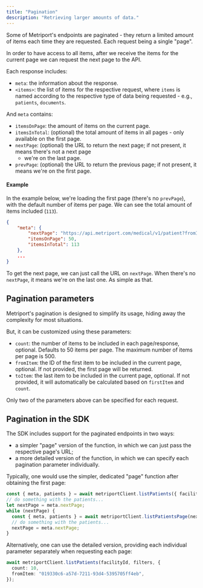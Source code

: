 ```yaml
---
title: "Pagination"
description: "Retrieving larger amounts of data."
---
```


Some of Metriport's endpoints are paginated - they return a limited amount of items each time they are requested.
Each request being a single "page".

In order to have access to all items, after we receive the items for the current page we can request the
next page to the API.

Each response includes:

- `meta`: the information about the response.
- `<items>`: the list of items for the respective request, where `items` is named according to the respective
  type of data being requested - e.g., `patients`, `documents`.

And `meta` contains:

- `itemsOnPage`: the amount of items on the current page.
- `itemsInTotal`: (optional) the total amount of items in all pages - only available on the first page.
- `nextPage`: (optional) the URL to return the next page; if not present, it means there's not a next page
  - we're on the last page.
- `prevPage`: (optional) the URL to return the previous page; if not present, it means we're on the first page.

#### Example

In the example below, we're loading the first page (there's no `prevPage`), with the default number of items
per page. We can see the total amount of items included (`113`).

```json
{
    "meta": {
        "nextPage": "https://api.metriport.com/medical/v1/patient?fromItem=01936b20-48f8-7d49-8bc6-50e0c4986011&count=50",
        "itemsOnPage": 50,
        "itemsInTotal": 113
    },
    ...
}
```

To get the next page, we can just call the URL on `nextPage`. When there's no `nextPage`, it means we're
on the last one. As simple as that.


## Pagination parameters

Metriport's pagination is designed to simplify its usage, hiding away the complexity for most situations.

But, it can be customized using these parameters:

- `count`: the number of items to be included in each page/response, optional. Defaults to 50 items per page.
  The maximum number of items per page is 500.
- `fromItem`: the ID of the first item to be included in the current page, optional. If not provided, the
  first page will be returned.
- `toItem`: the last item to be included in the current page, optional. If not provided, it will 
  automatically be calculated based on `firstItem` and `count`.

Only two of the parameters above can be specified for each request.

## Pagination in the SDK

The SDK includes support for the paginated endpoints in two ways:

- a simpler "page" version of the function, in which we can just pass the respective page's URL;
- a more detailed version of the function, in which we can specify each pagination parameter individually.

Typically, one would use the simpler, dedicated "page" function after obtaining the first page:

```ts
const { meta, patients } = await metriportClient.listPatients({ facilityId });
// do something with the patients...
let nextPage = meta.nextPage;
while (nextPage) {
  const { meta, patients } = await metriportClient.listPatientsPage(nextPage);
  // do something with the patients...
  nextPage = meta.nextPage;
}
```

Alternatively, one can use the detailed version, providing each individual parameter separately
when requesting each page:

```ts
await metriportClient.listPatients(facilityId, filters, {
  count: 10,
  fromItem: "019330c6-a57d-7211-93d4-5395705ff4eb",
});
```
